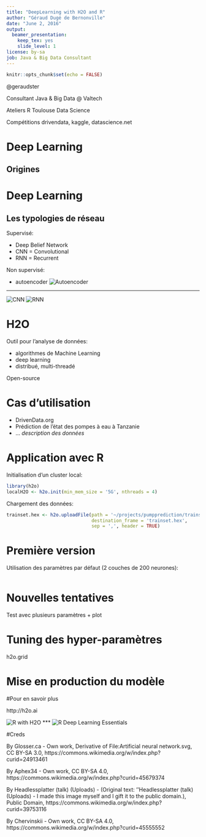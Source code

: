 ```yaml
---
title: "DeepLearning with H2O and R"
author: "Géraud Dugé de Bernonville"
date: "June 2, 2016"
output: 
  beamer_presentation:
    keep_tex: yes
    slide_level: 1
license: by-sa
job: Java & Big Data Consultant
---
```


```r
knitr::opts_chunk$set(echo = FALSE)
```
@geraudster

Consultant Java & Big Data @ Valtech

Ateliers R Toulouse Data Science

Compétitions drivendata, kaggle, datascience.net

# Deep Learning
## Origines

\begin{columns}
  \begin{column}{.5\textwidth}
Réseau de neurone

Deep == Plusieurs couches
  \end{column}
  \begin{column}{.5\textwidth}
    \includegraphics{img/Colored_neural_network.png}
  \end{column}
\end{columns}

# Deep Learning
## Les typologies de réseau

Supervisé: 

* Deep Belief Network
* CNN = Convolutional
* RNN = Recurrent

Non supervisé:

* autoencoder
![Autoencoder](img/Autoencoder_structure.png)

***
![CNN](img/Typical_cnn.png)
![RNN](img/Lstm_block.png)

# H2O

Outil pour l'analyse de données:

* algorithmes de Machine Learning
* deep learning
* distribué, multi-threadé

Open-source

# Cas d'utilisation

* DrivenData.org
* Prédiction de l'état des pompes à eau à Tanzanie
* ... _description des données_


# Application avec R

Initialisation d'un cluster local:
```r
library(h2o)
localH2O <- h2o.init(min_mem_size = '5G', nthreads = 4)
```

Chargement des données:
```r
trainset.hex <- h2o.uploadFile(path = '~/projects/pumpprediction/trainset_values.csv',
                               destination_frame = 'trainset.hex',
                               sep = ',', header = TRUE)
```

# Première version

Utilisation des paramètres par défaut (2 couches de 200 neurones):
```r

```

# Nouvelles tentatives

Test avec plusieurs paramètres + plot

# Tuning des hyper-paramètres

h2o.grid

# Mise en production du modèle

#Pour en savoir plus

http://h2o.ai

![R with H2O](img/r-booklet-cover.png)
***
![R Deep Learning Essentials](img/R\ Deep\ Learning\ Essentials.png)


#Creds

By Glosser.ca - Own work, Derivative of File:Artificial neural network.svg, CC BY-SA 3.0, https://commons.wikimedia.org/w/index.php?curid=24913461

By Aphex34 - Own work, CC BY-SA 4.0, https://commons.wikimedia.org/w/index.php?curid=45679374

By Headlessplatter (talk) (Uploads) - (Original text: ''Headlessplatter (talk) (Uploads) - I made this image myself and I gift it to the public domain.), Public Domain, https://commons.wikimedia.org/w/index.php?curid=39753116

By Chervinskii - Own work, CC BY-SA 4.0, https://commons.wikimedia.org/w/index.php?curid=45555552
